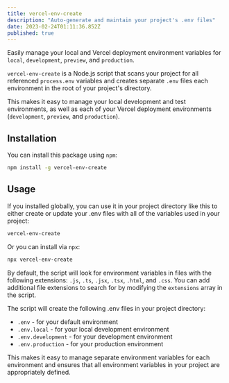 ```yaml
---
title: vercel-env-create
description: "Auto-generate and maintain your project's .env files"
date: 2023-02-24T01:11:36.852Z
published: true
---
```



Easily manage your local and Vercel deployment environment variables for `local`, `development`, `preview`, and `production`.

`vercel-env-create` is a Node.js script that scans your project for all referenced `process.env` variables and creates separate `.env` files each environment in the root of your project's directory.

This makes it easy to manage your local development and test environments, as well as each of your Vercel deployment environments (`development`, `preview`, and `production`).

## Installation

You can install this package using `npm`:

```bash
npm install -g vercel-env-create
```

## Usage

If you installed globally, you can use it in your project directory like this to either create or update your .env files with all of the variables used in your project:

```bash
vercel-env-create
```

Or you can install via `npx`:

```bash
npx vercel-env-create
```

By default, the script will look for environment variables in files with the following extensions: `.js`, `.ts`, `.jsx`, `.tsx`, `.html`, and `.css`. You can add additional file extensions to search for by modifying the `extensions` array in the script.

The script will create the following .env files in your project directory:

- `.env` - for your default environment
- `.env.local` - for your local development environment
- `.env.development` - for your development environment
- `.env.production` - for your production environment

This makes it easy to manage separate environment variables for each environment and ensures that all environment variables in your project are appropriately defined.
